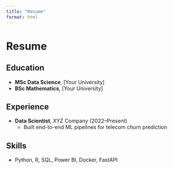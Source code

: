 ```yaml
---
title: "Resume"
format: html
---
```


# Resume

## Education
- **MSc Data Science**, [Your University]
- **BSc Mathematics**, [Your University]

## Experience
- **Data Scientist**, XYZ Company (2022–Present)  
  - Built end-to-end ML pipelines for telecom churn prediction

## Skills
- Python, R, SQL, Power BI, Docker, FastAPI
